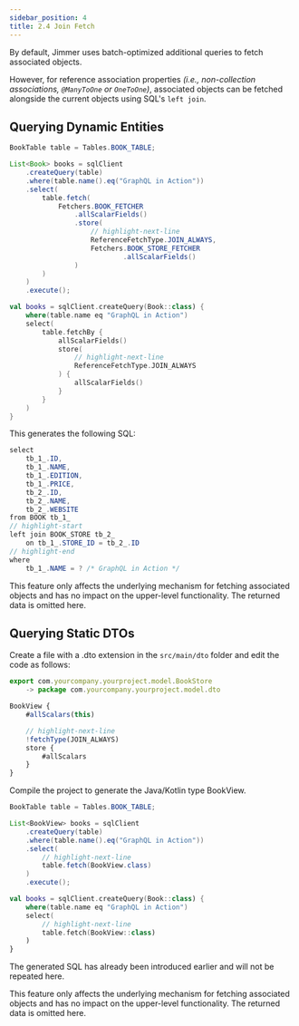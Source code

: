 ```yaml
---
sidebar_position: 4
title: 2.4 Join Fetch
---
```



By default, Jimmer uses batch-optimized additional queries to fetch associated objects.

However, for reference association properties *(i.e., non-collection associations, `@ManyToOne` or `OneToOne`)*, associated objects can be fetched alongside the current objects using SQL's `left join`.

## Querying Dynamic Entities

<Tabs groupId="language">
<TabItem value="java" label="Java">

```java
BookTable table = Tables.BOOK_TABLE;

List<Book> books = sqlClient
    .createQuery(table)
    .where(table.name().eq("GraphQL in Action"))
    .select(
        table.fetch(
            Fetchers.BOOK_FETCHER
                .allScalarFields()
                .store(
                    // highlight-next-line
                    ReferenceFetchType.JOIN_ALWAYS,
                    Fetchers.BOOK_STORE_FETCHER
                            .allScalarFields()
                )
        )
    )
    .execute();
```

</TabItem>
<TabItem value="kotlin" label="Kotlin">

```kotlin
val books = sqlClient.createQuery(Book::class) {
    where(table.name eq "GraphQL in Action")
    select(
        table.fetchBy { 
            allScalarFields()
            store(
                // highlight-next-line
                ReferenceFetchType.JOIN_ALWAYS
            ) {
                allScalarFields()
            }
        }
    )
}
```

</TabItem>
</Tabs>

This generates the following SQL:

```csharp
select
    tb_1_.ID,
    tb_1_.NAME,
    tb_1_.EDITION,
    tb_1_.PRICE,
    tb_2_.ID,
    tb_2_.NAME,
    tb_2_.WEBSITE
from BOOK tb_1_
// highlight-start
left join BOOK_STORE tb_2_
    on tb_1_.STORE_ID = tb_2_.ID
// highlight-end
where
    tb_1_.NAME = ? /* GraphQL in Action */
```

This feature only affects the underlying mechanism for fetching associated objects and has no impact on the upper-level functionality. The returned data is omitted here.

## Querying Static DTOs

Create a file with a .dto extension in the `src/main/dto` folder and edit the code as follows:

```js title="Book.dto"
export com.yourcompany.yourproject.model.BookStore
    -> package com.yourcompany.yourproject.model.dto

BookView {
    #allScalars(this)

    // highlight-next-line
    !fetchType(JOIN_ALWAYS)
    store {
        #allScalars
    }
}
```

Compile the project to generate the Java/Kotlin type BookView.

<Tabs groupId="language">
<TabItem value="java" label="Java">

```java
BookTable table = Tables.BOOK_TABLE;

List<BookView> books = sqlClient
    .createQuery(table)
    .where(table.name().eq("GraphQL in Action"))
    .select(
        // highlight-next-line
        table.fetch(BookView.class)
    )
    .execute();
```

</TabItem>
<TabItem value="kotlin" label="Kotlin">

```kotlin
val books = sqlClient.createQuery(Book::class) {
    where(table.name eq "GraphQL in Action")
    select(
        // highlight-next-line
        table.fetch(BookView::class)
    )
}
```

</TabItem>
</Tabs>

The generated SQL has already been introduced earlier and will not be repeated here.

This feature only affects the underlying mechanism for fetching associated objects and has no impact on the upper-level functionality. The returned data is omitted here.
